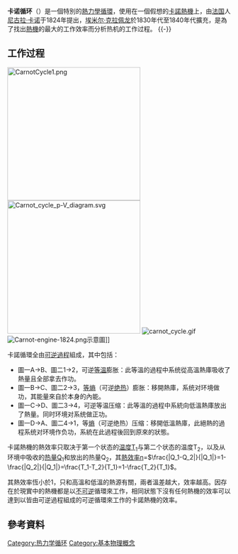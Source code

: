 {{熱力學}}
{{noteTA
|G1=Physics
}}
{{unreferenced|time=2014-7-31}}
'''卡诺循环'''（{{lang-en|Carnot cycle}}）是一個特別的[[熱力學循環|熱力學循環]]，使用在一個假想的[[卡諾熱機|卡諾熱機]]上，由[[法国|法国]]人[[尼古拉·卡诺|尼古拉·卡诺]]于1824年提出，[[埃米尔·克拉佩龙|埃米尔·克拉佩龙]]於1830年代至1840年代擴充，是為了找出[[熱機|熱機]]的最大的工作效率而分析热机的工作过程。
{{-}}
==工作过程==
{{More|温熵图}}
[[File:CarnotCycle1.png|300px]]
[[File:Carnot_cycle_p-V_diagram.svg|300px]]
[[File:carnot_cycle.gif|thumb]]
[[File:Carnot-engine-1824.png|thumb]]示意圖]]

卡諾循環全由[[可逆過程|可逆過程]]組成，其中包括：
* 圖一A→B、圖二1→2，可逆[[等溫過程|等温]]膨胀：此等溫的過程中系统從高溫熱庫吸收了熱量且全部拿去作功。
* 圖一B→C、圖二2→3，[[等熵過程|等熵]]（可逆[[絕熱過程|绝热]]）膨胀：移開熱庫，系统对环境做功，其能量來自於本身的內能。
* 圖一C→D、圖二3→4，可逆等温压缩：此等溫的過程中系統向低溫熱庫放出了熱量。同时环境对系统做正功。
* 圖一D→A、圖二4→1，等[[熵|熵]]（可逆绝热）压缩：移開低溫熱庫，此絕熱的過程系统对环境作负功，系統在此過程後回到原來的狀態。

卡諾熱機的熱效率只取决于第一个状态的[[温度|温度]]T<sub>1</sub>与第二个状态的温度T<sub>2</sub>，以及从环境中吸收的[[热量|热量]]Q<sub>1</sub>和放出的热量Q<sub>2</sub>，其[[熱效率|熱效率]]η=<math>\frac{|Q_1-Q_2|}{|Q_1|}=1-\frac{|Q_2|}{|Q_1|}=\frac{T_1-T_2}{T_1}=1-\frac{T_2}{T_1}</math>。

其熱效率恆小於1，只和高溫和低溫的熱源有關，兩者溫差越大，效率越高。因存在於現實中的熱機都是以[[不可逆性|不可逆]]循環來工作，相同狀態下沒有任何熱機的效率可以達到以皆由可逆過程組成的可逆循環來工作的卡諾熱機的效率。

==參考資料==
{{reflist}}

{{DEFAULTSORT:K}}
[[Category:热力学循环|Category:热力学循环]]
[[Category:基本物理概念|Category:基本物理概念]]


{{tech-stub}}